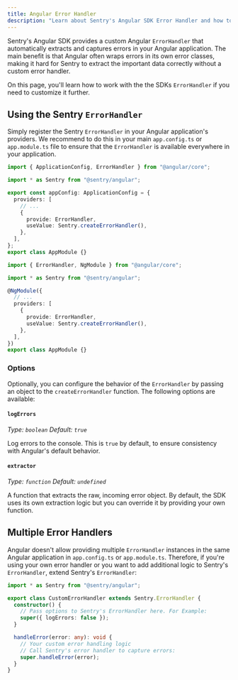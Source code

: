 ```yaml
---
title: Angular Error Handler
description: "Learn about Sentry's Angular SDK Error Handler and how to configure it."
---
```


Sentry's Angular SDK provides a custom Angular `ErrorHandler` that automatically extracts and captures errors in your Angular application. The main benefit is that Angular often wraps errors in its own error classes, making
it hard for Sentry to extract the important data correctly without a custom error handler.

On this page, you'll learn how to work with the the SDKs `ErrorHandler` if you need to customize it further.

## Using the Sentry `ErrorHandler`

Simply register the Sentry `ErrorHandler` in your Angular application's providers. We recommend to do this in your main `app.config.ts` or `app.module.ts` file to ensure that the `ErrorHandler` is available everywhere in your application.

```typescript {tabTitle:App Config} {filename:app.config.ts} {3,8-11}
import { ApplicationConfig, ErrorHandler } from "@angular/core";

import * as Sentry from "@sentry/angular";

export const appConfig: ApplicationConfig = {
  providers: [
    // ...
    {
      provide: ErrorHandler,
      useValue: Sentry.createErrorHandler(),
    },
  ],
};
export class AppModule {}
```

```typescript {tabTitle:NGModule Config} {filename:app.module.ts} {3,8-11}
import { ErrorHandler, NgModule } from "@angular/core";

import * as Sentry from "@sentry/angular";

@NgModule({
  // ...
  providers: [
    {
      provide: ErrorHandler,
      useValue: Sentry.createErrorHandler(),
    },
  ],
})
export class AppModule {}
```

### Options

Optionally, you can configure the behavior of the `ErrorHandler` by passing an object to the `createErrorHandler` function. The following options are available:

#### `logErrors`

_Type: `boolean` Default: `true`_

Log errors to the console. This is `true` by default, to ensure consistency with Angular's default behavior.

#### `extractor`

_Type: `function` Default: `undefined`_

A function that extracts the raw, incoming error object. By default, the SDK uses its own extraction logic but you can override it by providing your own function.

## Multiple Error Handlers

Angular doesn't allow providing multiple `ErrorHandler` instances in the same Angular application in `app.config.ts` or `app.module.ts`.
Therefore, if you're using your own error handler or you want to add additional logic to Sentry's `ErrorHandler`, extend Sentry's `ErrorHandler`:

```typescript
import * as Sentry from "@sentry/angular";

export class CustomErrorHandler extends Sentry.ErrorHandler {
  constructor() {
    // Pass options to Sentry's ErrorHandler here. For Example:
    super({ logErrors: false });
  }

  handleError(error: any): void {
    // Your custom error handling logic
    // Call Sentry's error handler to capture errors:
    super.handleError(error);
  }
}
```
